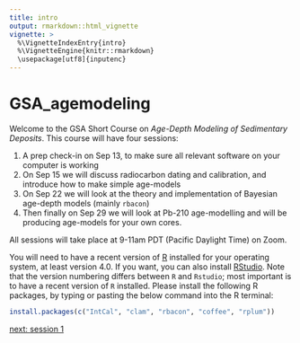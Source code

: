 ```yaml
---
title: intro
output: rmarkdown::html_vignette
vignette: >
  %\VignetteIndexEntry{intro}
  %\VignetteEngine{knitr::rmarkdown}
  \usepackage[utf8]{inputenc}
---
```



# GSA_agemodeling

Welcome to the GSA Short Course on *Age-Depth Modeling of Sedimentary Deposits*. This course will have four sessions:

1. A prep check-in on Sep 13, to make sure all relevant software on your computer is working
2. On Sep 15 we will discuss radiocarbon dating and calibration, and introduce how to make simple age-models
3. On Sep 22 we will look at the theory and implementation of Bayesian age-depth models (mainly `rbacon`)
4. Then finally on Sep 29 we will look at Pb-210 age-modelling and will be producing age-models for your own cores.

All sessions will take place at 9-11am PDT (Pacific Daylight Time) on Zoom.

You will need to have a recent version of [R](http://r-project.org) installed for your operating system, at least version 4.0. If you want, you can also install [RStudio](http://www.rstudio.com). Note that the version numbering differs between `R` and `Rstudio`; most important is to have a recent version of `R` installed.
Please install the following R packages, by typing or pasting the below command into the R terminal:

```r
install.packages(c("IntCal", "clam", "rbacon", "coffee", "rplum"))
```

[next: session 1](session_1.html)

